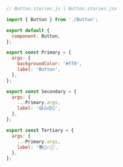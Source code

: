 ```js
// Button.stories.js | Button.stories.jsx

import { Button } from './Button';

export default {
  component: Button,
};

export const Primary = {
  args: {
    backgroundColor: '#ff0',
    label: 'Button',
  },
};

export const Secondary = {
  args: {
    ...Primary.args,
    label: '😄👍😍💯',
  },
};

export const Tertiary = {
  args: {
    ...Primary.args,
    label: '📚📕📈🤓',
  },
};
```
